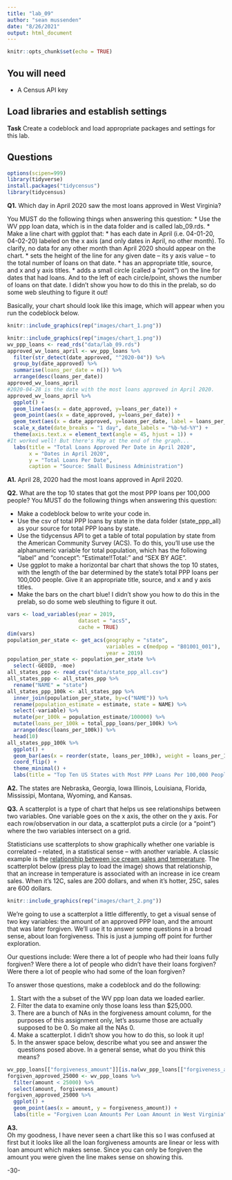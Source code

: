 ```yaml
---
title: "lab_09"
author: "sean mussenden"
date: "8/26/2021"
output: html_document
---
```


```r
knitr::opts_chunk$set(echo = TRUE)
```

## You will need

* A Census API key

## Load libraries and establish settings

**Task** Create a codeblock and load appropriate packages and settings for this lab.

## Questions
```r
options(scipen=999)
library(tidyverse)
install.packages("tidycensus")
library(tidycensus)
```

**Q1.** Which day in April 2020 saw the most loans approved in West Virginia? 

You MUST do the following things when answering this question:
* Use the WV ppp loan data, which is in the data folder and is called lab_09.rds.
* Make a line chart with ggplot that:
  * has each date in April (i.e. 04-01-20, 04-02-20) labeled on the x axis (and only dates in April, no other month). To clarify, no data for any other month than April 2020 should appear on the chart. 
  * sets the height of the line for any given date -- its y axis value -- to the total number of loans on that date.
  * has an appropriate title, source, and x and y axis titles. 
  * adds a small circle (called a "point") on the line for dates that had loans. And to the left of each circle/point, shows the number of loans on that date.  I didn't show you how to do this in the prelab, so do some web sleuthing to figure it out! 

Basically, your chart should look like this image, which will appear when you run the codeblock below. 

```r
knitr::include_graphics(rep("images/chart_1.png"))
```

```r
knitr::include_graphics(rep("images/chart_1.png"))
wv_ppp_loans <- read_rds("data/lab_09.rds")
approved_wv_loans_april <- wv_ppp_loans %>% 
  filter(str_detect(date_approved, "^2020-04")) %>% 
  group_by(date_approved) %>% 
  summarise(loans_per_date = n()) %>% 
  arrange(desc(loans_per_date))
approved_wv_loans_april
#2020-04-28 is the date with the most loans approved in April 2020.
approved_wv_loans_april %>% 
  ggplot() + 
  geom_line(aes(x = date_approved, y=loans_per_date)) + 
  geom_point(aes(x = date_approved, y=loans_per_date)) +
  geom_text(aes(x = date_approved, y=loans_per_date, label = loans_per_date), hjust = 0, vjust = 0) +
  scale_x_date(date_breaks = "1 day", date_labels = "%b-%d-%Y") +
  theme(axis.text.x = element_text(angle = 45, hjust = 1)) +
#It worked well! But there's May at the end of the graph...
  labs(title = "Total Loans Approved Per Date in April 2020",
       x = "Dates in April 2020",
       y = "Total Loans Per Date",
       caption = "Source: Small Business Administration")
```

**A1.** April 28, 2020 had the most loans approved in April 2020.

**Q2.** What are the top 10 states that got the most PPP loans per 100,000 people? You MUST do the following things when answering this question:

* Make a codeblock below to write your code in.
* Use the csv of total PPP loans by state in the data folder (state_ppp_all) as your source for total PPP loans by state.  
* Use the tidycensus API to get a table of total population by state from the American Community Survey (ACS). To do this, you'll use use the alphanumeric variable for total population, which has the following "label" and "concept": "Estimate!!Total:" and "SEX BY AGE".  
* Use ggplot to make a horizontal bar chart that shows the top 10 states, with the length of the bar determined by the state's total PPP loans per 100,000 people. Give it an appropriate title, source, and x and y axis titles. 
* Make the bars on the chart blue! I didn't show you how to do this in the prelab, so do some web sleuthing to figure it out.  

```r
vars <- load_variables(year = 2019, 
                       dataset = "acs5",
                       cache = TRUE)
dim(vars)
population_per_state <- get_acs(geography = "state",
                                variables = c(medpop = "B01001_001"),
                                year = 2019)
population_per_state <- population_per_state %>% 
  select(-GEOID, -moe)
all_states_ppp <- read_csv("data/state_ppp_all.csv")
all_states_ppp <- all_states_ppp %>% 
  rename("NAME" = "state")
all_states_ppp_100k <- all_states_ppp %>% 
  inner_join(population_per_state, by=c("NAME")) %>% 
  rename(population_estimate = estimate, state = NAME) %>% 
  select(-variable) %>% 
  mutate(per_100k = population_estimate/100000) %>% 
  mutate(loans_per_100k = total_ppp_loans/per_100k) %>% 
  arrange(desc(loans_per_100k)) %>% 
  head(10)
all_states_ppp_100k %>% 
  ggplot() +
  geom_bar(aes(x = reorder(state, loans_per_100k), weight = loans_per_100k), fill = "blue") +
  coord_flip() +
  theme_minimal() +
  labs(title = "Top Ten US States with Most PPP Loans Per 100,000 People", x = "Per 100,000 People", y = "State", caption = "Source: US Census, Small Business Administration")
```

**A2.** The states are Nebraska, Georgia, Iowa Illinois, Louisiana, Florida, Mississipi, Montana, Wyoming, and Kansas. 

**Q3.**  A scatterplot is a type of chart that helps us see relationships between two variables. One variable goes on the x axis, the other on the y axis.  For each row/observation in our data, a scatterplot puts a circle (or a "point") where the two variables intersect on a grid. 

Statisticians use scatterplots to show graphically whether one variable is correlated -- related, in a statistical sense -- with another variable.  A classic example is the [relationship between ice cream sales and temperature](https://www.mathsisfun.com/data/scatter-xy-plots.html).  The scatterplot below (press play to load the image) shows that relationship, that an increase in temperature is associated with an increase in ice cream sales. When it's 12C, sales are 200 dollars, and when it's hotter, 25C, sales are 600 dollars.

```r
knitr::include_graphics(rep("images/chart_2.png"))
```

We're going to use a scatterplot a little differently, to get a visual sense of two key variables: the amount of an approved PPP loan, and the amount that was later forgiven. We'll use it to answer some questions in a broad sense, about loan forgiveness.  This is just a jumping off point for further exploration. 

Our questions include: Were there a lot of people who had their loans fully forgiven?  Were there a lot of people who didn't have their loans forgiven? Were there a lot of people who had some of the loan forgiven? 

To answer those questions, make a codeblock and do the following:

1. Start with the a subset of the WV ppp loan data we loaded earlier.
2. Filter the data to examine only those loans less than $25,000.
3. There are a bunch of NAs in the forgiveness amount column, for the purposes of this assignment only, let's assume those are actually supposed to be 0. So make all the NAs 0. 
4. Make a scatterplot. I didn't show you how to do this, so look it up! 
5. In the answer space below, describe what you see and answer the questions posed above.  In a general sense, what do you think this means?  


```r
wv_ppp_loans[["forgiveness_amount"]][is.na(wv_ppp_loans[["forgiveness_amount"]])] <- 0
forgiven_approved_25000 <- wv_ppp_loans %>% 
  filter(amount < 25000) %>%
  select(amount, forgiveness_amount)
forgiven_approved_25000 %>% 
  ggplot() +
  geom_point(aes(x = amount, y = forgiveness_amount)) +
  labs(title = "Forgiven Loan Amounts Per Loan Amount in West Virginia", x = "Loan Amount", y = "Forgiveness Amount", caption = "Source: Small Business Administration")
```

**A3.**  
Oh my goodness, I have never seen a chart like this so I was confused at first but it looks like all the loan forgiveness amounts are linear or less with loan amount which makes sense. Since you can only be forgiven the amount you were given the line makes sense on showing this. 

-30-

